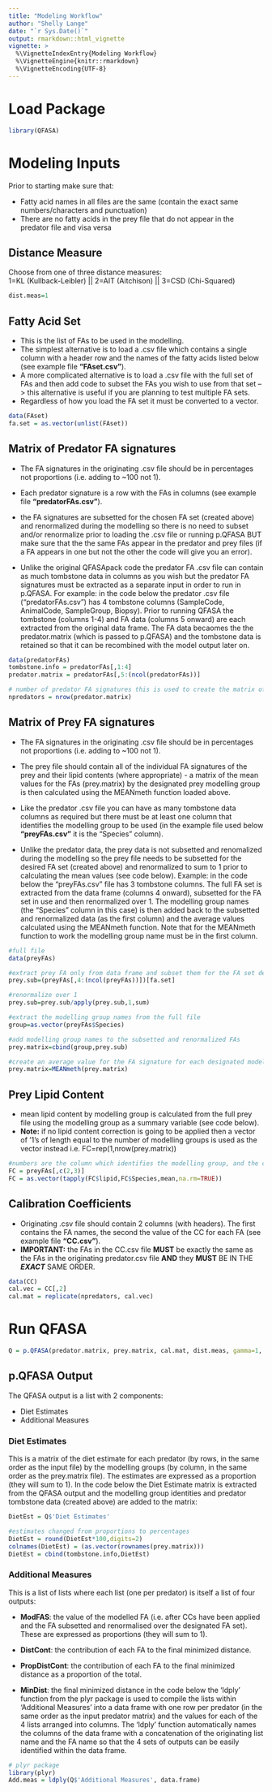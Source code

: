 ```yaml
---
title: "Modeling Workflow"
author: "Shelly Lange"
date: "`r Sys.Date()`"
output: rmarkdown::html_vignette
vignette: >
  %\VignetteIndexEntry{Modeling Workflow}
  %\VignetteEngine{knitr::rmarkdown}
  %\VignetteEncoding{UTF-8}
---
```

# Load Package

```r
library(QFASA)
```

# Modeling Inputs
Prior to starting make sure that:

* Fatty acid names in all files are the same (contain the exact same
  numbers/characters and punctuation)
* There are no fatty acids in the prey file that do not appear in the
  predator file and visa versa


## Distance Measure
Choose from one of three distance measures:  
1=KL (Kullback-Leibler) || 2=AIT (Aitchison) || 3=CSD (Chi-Squared) 

```r
dist.meas=1
```

## Fatty Acid Set
* This is the list of FAs to be used in the modelling.
* The simplest alternative is to load a .csv file which contains a
  single column with a header row and the names of the fatty acids
  listed below (see example file __"FAset.csv"__).
* A more complicated alternative is to load a .csv file with the full
  set of FAs and then add code to subset the FAs you wish to use from
  that set --> this alternative is useful if you are planning to test
  multiple FA sets.
* Regardless of how you load the FA set it must be converted to a
  vector.

```r
data(FAset)
fa.set = as.vector(unlist(FAset))
```

## Matrix of Predator FA signatures
* The FA signatures in the originating .csv file should be in
  percentages not proportions (i.e. adding to ~100 not 1).
  
* Each predator signature is a row with the FAs in columns (see
  example file __"predatorFAs.csv"__).
  
* the FA signatures are subsetted for the chosen FA set (created
  above) and renormalized during the modelling so there is no need to
  subset and/or renormalize prior to loading the .csv file or running
  p.QFASA BUT make sure that the the same FAs appear in the predator
  and prey files (if a FA appears in one but not the other the code
  will give you an error).

* Unlike the original QFASApack code the predator FA .csv file can
  contain as much tombstone data in columns as you wish but the
  predator FA signatures must be extracted as a separate input in
  order to run in p.QFASA. For example: in the code below the predator
  .csv file ("predatorFAs.csv") has 4 tombstone columns (SampleCode,
  AnimalCode, SampleGroup, Biopsy). Prior to running QFASA the
  tombstone (columns 1-4) and FA data (columns 5 onward) are each
  extracted from the original data frame. The FA data becaomes the the
  predator.matrix (which is passed to p.QFASA) and the tombstone data
  is retained so that it can be recombined with the model output later
  on.
  
```r
data(predatorFAs)
tombstone.info = predatorFAs[,1:4]
predator.matrix = predatorFAs[,5:(ncol(predatorFAs))]

# number of predator FA signatures this is used to create the matrix of CC values (see section 6 below)
npredators = nrow(predator.matrix)
```


## Matrix of Prey FA signatures
* The FA signatures in the originating .csv file should be in
  percentages not proportions (i.e. adding to ~100 not 1).
  
* The prey file should contain all of the individual FA signatures of
  the prey and their lipid contents (where appropriate) - a matrix of
  the mean values for the FAs (prey.matrix) by the designated prey
  modelling group is then calculated using the MEANmeth function
  loaded above.
  
* Like the predator .csv file you can have as many tombstone data
  columns as required but there must be at least one column that
  identifies the modelling group to be used (in the example file used
  below __"preyFAs.csv"__ it is the "Species" column).
  
* Unlike the predator data, the prey data is not subsetted and
  renomalized during the modelling so the prey file needs to be
  subsetted for the desired FA set (created above) and renormalized to
  sum to 1 prior to calculating the mean values (see code
  below). Example: in the code below the "preyFAs.csv" file has 3
  tombstone columns. The full FA set is extracted from the data frame
  (columns 4 onward), subsetted for the FA set in use and then
  renormalized over 1. The modelling group names (the "Species" column
  in this case) is then added back to the subsetted and renormalized
  data (as the first column) and the average values calculated using
  the MEANmeth function. Note that for the MEANmeth function to work
  the modelling group name must be in the first column.
    
```r
#full file
data(preyFAs)

#extract prey FA only from data frame and subset them for the FA set designated above
prey.sub=(preyFAs[,4:(ncol(preyFAs))])[fa.set]

#renormalize over 1
prey.sub=prey.sub/apply(prey.sub,1,sum) 

#extract the modelling group names from the full file
group=as.vector(preyFAs$Species)

#add modelling group names to the subsetted and renormalized FAs
prey.matrix=cbind(group,prey.sub)

#create an average value for the FA signature for each designated modelling group
prey.matrix=MEANmeth(prey.matrix) 
```

## Prey Lipid Content
* mean lipid content by modelling group is calculated from the full
  prey file using the modelling group as a summary variable (see code
  below).
* **Note:** if no lipid content correction is going to be applied then
  a vector of '1's of length equal to the number of modelling groups
  is used as the vector instead i.e. FC=rep(1,nrow(prey.matrix))

```r
#numbers are the column which identifies the modelling group, and the column which contains the lipid contents
FC = preyFAs[,c(2,3)] 
FC = as.vector(tapply(FC$lipid,FC$Species,mean,na.rm=TRUE))
```


## Calibration Coefficients
* Originating .csv file should contain 2 columns (with headers). The
  first contains the FA names, the second the value of the CC for each
  FA (see example file __"CC.csv"__).
* __IMPORTANT:__ the FAs in the CC.csv file __MUST__ be exactly the
  same as the FAs in the originating predator.csv file __AND__ they
  __MUST__ BE IN THE __*EXACT*__ SAME ORDER.
  
```r
data(CC)
cal.vec = CC[,2]
cal.mat = replicate(npredators, cal.vec)
```


# Run QFASA

```r
Q = p.QFASA(predator.matrix, prey.matrix, cal.mat, dist.meas, gamma=1, FC, start.val=rep(1,nrow(prey.matrix)), fa.set)
```

## p.QFASA Output
The QFASA output is a list with 2 components:

* Diet Estimates
* Additional Measures

### Diet Estimates
This is a matrix of the diet estimate for each predator (by rows, in
the same order as the input file) by the modelling groups (by column,
in the same order as the prey.matrix file). The estimates are
expressed as a proportion (they will sum to 1). In the code below the
Diet Estimate matrix is extracted from the QFASA output and the
modelling group identities and predator tombstone data (created above)
are added to the matrix:

```r
DietEst = Q$'Diet Estimates'

#estimates changed from proportions to percentages
DietEst = round(DietEst*100,digits=2)
colnames(DietEst) = (as.vector(rownames(prey.matrix)))
DietEst = cbind(tombstone.info,DietEst)
``` 

### Additional Measures
This is a list of lists where each list (one per predator) is itself a list of four outputs:

* __ModFAS__: the value of the modelled FA (i.e. after CCs have been
  applied and the FA subsetted and renormalised over the designated FA
  set). These are expressed as proportions (they will sum to 1).
  
* __DistCont__: the contribution of each FA to the final minimized distance.

* __PropDistCont__: the contribution of each FA to the final minimized
  distance as a proportion of the total.
  
* __MinDist__: the final minimized distance in the code below the
  'ldply' function from the plyr package is used to compile the lists
  within 'Additional Measures' into a data frame with one row per
  predator (in the same order as the input predator matrix) and the
  values for each of the 4 lists arranged into columns. The 'ldply'
  function automatically names the columns of the data frame with a
  concatenation of the originating list name and the FA name so that
  the 4 sets of outputs can be easily identified within the data
  frame.
  
```r
# plyr package
library(plyr)
Add.meas = ldply(Q$'Additional Measures', data.frame)
``` 


